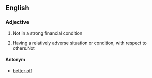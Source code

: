 ==English==

===Adjective===
{{infl|en|adjective|head=[[worse]] [[off]]}}

# {{idiom}} Not in a strong financial condition 
# {{idiom}} Having a relatively adverse situation or condition, with respect to others.Not

====Antonym====
* [[better off]]